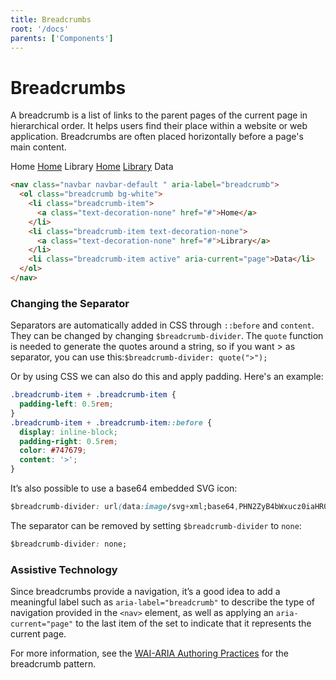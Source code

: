 ```yaml
---
title: Breadcrumbs
root: '/docs'
parents: ['Components']
---
```



# Breadcrumbs

A breadcrumb is a list of links to the parent pages of the current page in hierarchical order. It helps users find their place within a website or web application. Breadcrumbs are often placed horizontally before a page's main content.

<ComponentPreview>
  <Breadcrumb>
    <BreadcrumbItem active>Home</BreadcrumbItem>
  </Breadcrumb>
  <Breadcrumb>
    <BreadcrumbItem>
      <a href="#">Home</a>
    </BreadcrumbItem>
    <BreadcrumbItem active>Library</BreadcrumbItem>
  </Breadcrumb>
  <Breadcrumb>
    <BreadcrumbItem>
      <a href="#">Home</a>
    </BreadcrumbItem>
    <BreadcrumbItem>
      <a href="#">Library</a>
    </BreadcrumbItem>
    <BreadcrumbItem active>Data</BreadcrumbItem>
  </Breadcrumb>
</ComponentPreview>

```html
<nav class="navbar navbar-default " aria-label="breadcrumb">
  <ol class="breadcrumb bg-white">
    <li class="breadcrumb-item">
      <a class="text-decoration-none" href="#">Home</a>
    </li>
    <li class="breadcrumb-item text-decoration-none">
      <a class="text-decoration-none" href="#">Library</a>
    </li>
    <li class="breadcrumb-item active" aria-current="page">Data</li>
  </ol>
</nav>
```

### Changing the Separator

Separators are automatically added in CSS through `::before` and `content`. They can be changed by changing `$breadcrumb-divider`. The `quote` function is needed to generate the quotes around a string, so if you want > as separator, you can use this:`$breadcrumb-divider: quote(">");`

Or by using CSS we can also do this and apply padding. Here's an example:

```css
.breadcrumb-item + .breadcrumb-item {
  padding-left: 0.5rem;
}
.breadcrumb-item + .breadcrumb-item::before {
  display: inline-block;
  padding-right: 0.5rem;
  color: #747679;
  content: '>';
}
```

It’s also possible to use a base64 embedded SVG icon:

```css
$breadcrumb-divider: url(data:image/svg+xml;base64,PHN2ZyB4bWxucz0iaHR0cDovL3d3dy53My5vcmcvMjAwMC9zdmciIHdpZHRoPSI4IiBoZWlnaHQ9IjgiPjxwYXRoIGQ9Ik0yLjUgMEwxIDEuNSAzLjUgNCAxIDYuNSAyLjUgOGw0LTQtNC00eiIgZmlsbD0iY3VycmVudENvbG9yIi8+PC9zdmc+);
```

The separator can be removed by setting `$breadcrumb-divider` to `none`:

```css
$breadcrumb-divider: none;
```

### Assistive Technology

Since breadcrumbs provide a navigation, it’s a good idea to add a meaningful label such as `aria-label="breadcrumb"` to describe the type of navigation provided in the `<nav>` element, as well as applying an `aria-current="page"` to the last item of the set to indicate that it represents the current page.

For more information, see the [WAI-ARIA Authoring Practices](https://www.w3.org/TR/wai-aria-practices/#breadcrumb) for the breadcrumb pattern.
